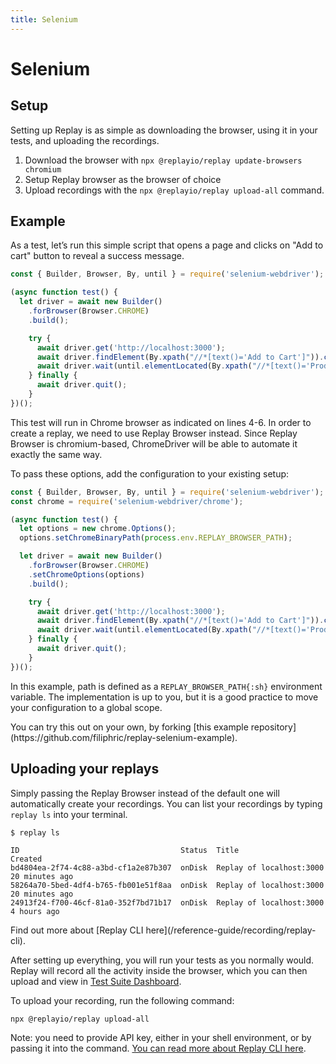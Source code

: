 ```yaml
---
title: Selenium
---
```


# Selenium

## Setup

Setting up Replay is as simple as downloading the browser, using it in your tests, and uploading the recordings.

1. Download the browser with `npx @replayio/replay update-browsers chromium`
2. Setup Replay browser as the browser of choice
3. Upload recordings with the `npx @replayio/replay upload-all` command. 

## Example

As a test, let’s run this simple script that opens a page and clicks on "Add to cart" button to reveal a success message. 

```js showLineNumbers {4-6}
const { Builder, Browser, By, until } = require('selenium-webdriver');

(async function test() {
  let driver = await new Builder()
    .forBrowser(Browser.CHROME)
    .build();

    try {
      await driver.get('http://localhost:3000');
      await driver.findElement(By.xpath("//*[text()='Add to Cart']")).click();
      await driver.wait(until.elementLocated(By.xpath("//*[text()='Product added to cart!']")), 5000);
    } finally {
      await driver.quit();
    }
})();
```

This test will run in Chrome browser as indicated on lines 4-6. In order to create a replay, we need to use Replay Browser instead. Since Replay Browser is chromium-based, ChromeDriver will be able to automate it exactly the same way.

To pass these options, add the configuration to your existing setup:

```js showLineNumbers {2,5-6,10}
const { Builder, Browser, By, until } = require('selenium-webdriver');
const chrome = require('selenium-webdriver/chrome');

(async function test() {
  let options = new chrome.Options();
  options.setChromeBinaryPath(process.env.REPLAY_BROWSER_PATH);

  let driver = await new Builder()
    .forBrowser(Browser.CHROME)
    .setChromeOptions(options)
    .build();

    try {
      await driver.get('http://localhost:3000');
      await driver.findElement(By.xpath("//*[text()='Add to Cart']")).click();
      await driver.wait(until.elementLocated(By.xpath("//*[text()='Product added to cart!']")), 5000);
    } finally {
      await driver.quit();
    }
})();
```

In this example, path is defined as a `REPLAY_BROWSER_PATH{:sh}` environment variable. The implementation is up to you, but it is a good practice to move your configuration to a global scope.

<Callout type="info" emoji="💡">
You can try this out on your own, by forking [this example repository](https://github.com/filiphric/replay-selenium-example).
</Callout>

## Uploading your replays
Simply passing the Replay Browser instead of the default one will automatically create your recordings. You can list your recordings by typing `replay ls` into your terminal. 

```ansi
$ replay ls    

ID                                    Status  Title                     Created
bd4804ea-2f74-4c88-a3bd-cf1a2e87b307  onDisk  Replay of localhost:3000  20 minutes ago
58264a70-5bed-4df4-b765-fb001e51f8aa  onDisk  Replay of localhost:3000  20 minutes ago
24913f24-f700-46cf-81a0-352f7bd71b17  onDisk  Replay of localhost:3000  4 hours ago
```
<Callout type="info" emoji="ℹ️">
Find out more about [Replay CLI here](/reference-guide/recording/replay-cli).
</Callout>

After setting up everything, you will run your tests as you normally would. Replay will record all the activity inside the browser, which you can then upload and view in [Test Suite Dashboard](/test-suites/features/test-suite-dashboard).

To upload your recording, run the following command:

```sh
npx @replayio/replay upload-all
```

Note: you need to provide API key, either in your shell environment, or by passing it into the command. [You can read more about Replay CLI here](/reference-guide/recording/replay-cli).